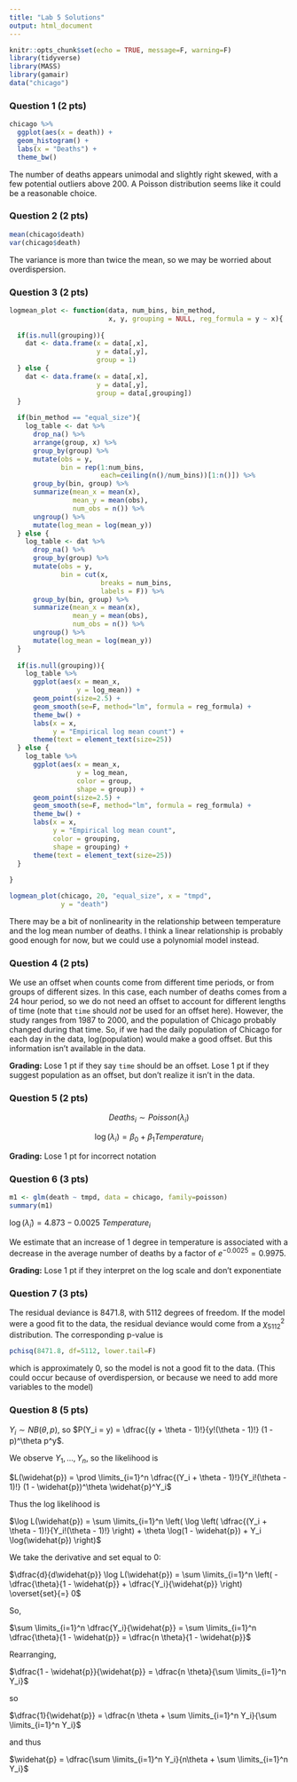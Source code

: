 ```yaml
---
title: "Lab 5 Solutions"
output: html_document
---
```


```r
knitr::opts_chunk$set(echo = TRUE, message=F, warning=F)
library(tidyverse)
library(MASS)
library(gamair)
data("chicago")
```

### Question 1 (2 pts)

```r
chicago %>%
  ggplot(aes(x = death)) +
  geom_histogram() +
  labs(x = "Deaths") +
  theme_bw()
```

The number of deaths appears unimodal and slightly right skewed, with a few potential outliers above 200. A Poisson distribution seems like it could be a reasonable choice.

### Question 2 (2 pts)

```r
mean(chicago$death)
var(chicago$death)
```

The variance is more than twice the mean, so we may be worried about overdispersion.

### Question 3 (2 pts)

```r
logmean_plot <- function(data, num_bins, bin_method,
                         x, y, grouping = NULL, reg_formula = y ~ x){
  
  if(is.null(grouping)){
    dat <- data.frame(x = data[,x], 
                      y = data[,y],
                      group = 1)
  } else {
    dat <- data.frame(x = data[,x], 
                      y = data[,y],
                      group = data[,grouping])
  }
  
  if(bin_method == "equal_size"){
    log_table <- dat %>%
      drop_na() %>%
      arrange(group, x) %>%
      group_by(group) %>%
      mutate(obs = y,
             bin = rep(1:num_bins,
                       each=ceiling(n()/num_bins))[1:n()]) %>%
      group_by(bin, group) %>%
      summarize(mean_x = mean(x),
                mean_y = mean(obs),
                num_obs = n()) %>%
      ungroup() %>%
      mutate(log_mean = log(mean_y))
  } else {
    log_table <- dat %>%
      drop_na() %>%
      group_by(group) %>%
      mutate(obs = y,
             bin = cut(x, 
                       breaks = num_bins,
                       labels = F)) %>%
      group_by(bin, group) %>%
      summarize(mean_x = mean(x),
                mean_y = mean(obs),
                num_obs = n()) %>%
      ungroup() %>%
      mutate(log_mean = log(mean_y))
  }
  
  if(is.null(grouping)){
    log_table %>%
      ggplot(aes(x = mean_x,
                 y = log_mean)) +
      geom_point(size=2.5) +
      geom_smooth(se=F, method="lm", formula = reg_formula) +
      theme_bw() +
      labs(x = x,
           y = "Empirical log mean count") +
      theme(text = element_text(size=25))
  } else {
    log_table %>%
      ggplot(aes(x = mean_x,
                 y = log_mean,
                 color = group,
                 shape = group)) +
      geom_point(size=2.5) +
      geom_smooth(se=F, method="lm", formula = reg_formula) +
      theme_bw() +
      labs(x = x,
           y = "Empirical log mean count",
           color = grouping,
           shape = grouping) +
      theme(text = element_text(size=25))
  }
  
}

```

```r
logmean_plot(chicago, 20, "equal_size", x = "tmpd",
             y = "death")
```

There may be a bit of nonlinearity in the relationship between temperature and the log mean number of deaths. I think a linear relationship is probably good enough for now, but we could use a polynomial model instead.


### Question 4 (2 pts)

We use an offset when counts come from different time periods, or from groups of different sizes. In this case, each number of deaths comes from a 24 hour period, so we do not need an offset to account for different lengths of time (note that `time` should *not* be used for an offset here). However, the study ranges from 1987 to 2000, and the population of Chicago probably changed during that time. So, if we had the daily population of Chicago for each day in the data, log(population) would make a good offset. But this information isn't available in the data.

**Grading:** Lose 1 pt if they say `time` should be an offset. Lose 1 pt if they suggest population as an offset, but don't realize it isn't in the data.


### Question 5 (2 pts)

$$Deaths_i \sim Poisson(\lambda_i)$$

$$\log(\lambda_i) = \beta_0 + \beta_1 Temperature_i$$

**Grading:** Lose 1 pt for incorrect notation

### Question 6 (3 pts)

```r
m1 <- glm(death ~ tmpd, data = chicago, family=poisson)
summary(m1)
```

$\log(\widehat{\lambda}_i) = 4.873 - 0.0025 \ Temperature_i$

We estimate that an increase of 1 degree in temperature is associated with a decrease in the average number of deaths by a factor of $e^{-0.0025} = 0.9975$.

**Grading:** Lose 1 pt if they interpret on the log scale and don't exponentiate

### Question 7 (3 pts)

The residual deviance is 8471.8, with 5112 degrees of freedom. If the model were a good fit to the data, the residual deviance would come from a $\chi^2_{5112}$ distribution. The corresponding p-value is

```r
pchisq(8471.8, df=5112, lower.tail=F)
```

which is approximately 0, so the model is not a good fit to the data. (This could occur because of overdispersion, or because we need to add more variables to the model)

### Question 8 (5 pts)

$Y_i \sim NB(\theta, p)$, so $P(Y_i = y) = \dfrac{(y + \theta - 1)!}{y!(\theta - 1)!} (1 - p)^\theta p^y$.

We observe $Y_1,...,Y_n$, so the likelihood is

$L(\widehat{p}) = \prod \limits_{i=1}^n \dfrac{(Y_i + \theta - 1)!}{Y_i!(\theta - 1)!} (1 - \widehat{p})^\theta \widehat{p}^Y_i$

Thus the log likelihood is

$\log L(\widehat{p}) = \sum \limits_{i=1}^n \left( \log \left( \dfrac{(Y_i + \theta - 1)!}{Y_i!(\theta - 1)!} \right) + \theta \log(1 - \widehat{p}) + Y_i \log(\widehat{p}) \right)$

We take the derivative and set equal to 0:

$\dfrac{d}{d\widehat{p}} \log L(\widehat{p}) = \sum \limits_{i=1}^n \left( -\dfrac{\theta}{1 - \widehat{p}} + \dfrac{Y_i}{\widehat{p}} \right) \overset{set}{=} 0$

So,

$\sum \limits_{i=1}^n \dfrac{Y_i}{\widehat{p}} = \sum \limits_{i=1}^n \dfrac{\theta}{1 - \widehat{p}} = \dfrac{n \theta}{1 - \widehat{p}}$

Rearranging,

$\dfrac{1 - \widehat{p}}{\widehat{p}} = \dfrac{n \theta}{\sum \limits_{i=1}^n Y_i}$

so

$\dfrac{1}{\widehat{p}} = \dfrac{n \theta + \sum \limits_{i=1}^n Y_i}{\sum \limits_{i=1}^n Y_i}$

and thus

$\widehat{p} = \dfrac{\sum \limits_{i=1}^n Y_i}{n\theta + \sum \limits_{i=1}^n Y_i}$
